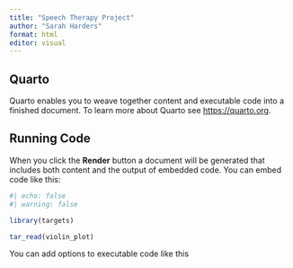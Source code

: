 ```yaml
---
title: "Speech Therapy Project"
author: "Sarah Harders"
format: html
editor: visual
---
```


## Quarto

Quarto enables you to weave together content and executable code into a finished document. To learn more about Quarto see <https://quarto.org>.

## Running Code

When you click the **Render** button a document will be generated that includes both content and the output of embedded code. You can embed code like this:

```r
#| echo: false
#| warning: false

library(targets)

tar_read(violin_plot)
```

You can add options to executable code like this

